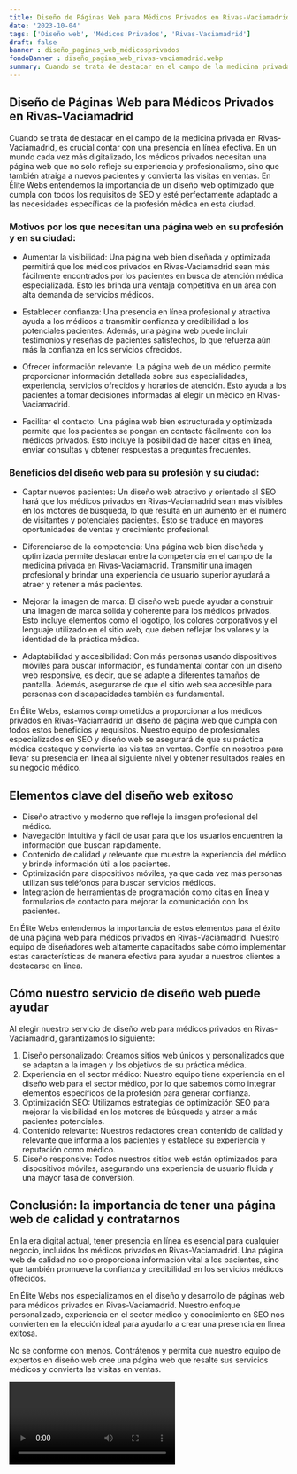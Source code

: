 ```yaml
---
title: Diseño de Páginas Web para Médicos Privados en Rivas-Vaciamadrid
date: '2023-10-04'
tags: ['Diseño web', 'Médicos Privados', 'Rivas-Vaciamadrid']
draft: false
banner : diseño_paginas_web_médicosprivados
fondoBanner : diseño_pagina_web_rivas-vaciamadrid.webp
summary: Cuando se trata de destacar en el campo de la medicina privada en RivasVaciamadrid, es crucial contar con una presencia en línea efectiva. En un mundo cada vez más digitalizado, los médicos privados necesitan una página web que no solo refleje su experiencia y profesionalismo, sino que también atraiga a nuevos pacientes y convierta las visitas en ventas. En Élite Webs entendemos la importancia de un diseño web optimizado que cumpla con todos los requisitos de SEO y esté perfectamente adaptado a las necesidades específicas de la profesión médica en esta ciudad.
---
```


## Diseño de Páginas Web para Médicos Privados en Rivas-Vaciamadrid

Cuando se trata de destacar en el campo de la medicina privada en Rivas-Vaciamadrid, es crucial contar con una presencia en línea efectiva. En un mundo cada vez más digitalizado, los médicos privados necesitan una página web que no solo refleje su experiencia y profesionalismo, sino que también atraiga a nuevos pacientes y convierta las visitas en ventas. En Élite Webs entendemos la importancia de un diseño web optimizado que cumpla con todos los requisitos de SEO y esté perfectamente adaptado a las necesidades específicas de la profesión médica en esta ciudad.

### Motivos por los que necesitan una página web en su profesión y en su ciudad:

- Aumentar la visibilidad: Una página web bien diseñada y optimizada permitirá que los médicos privados en Rivas-Vaciamadrid sean más fácilmente encontrados por los pacientes en busca de atención médica especializada. Esto les brinda una ventaja competitiva en un área con alta demanda de servicios médicos.

- Establecer confianza: Una presencia en línea profesional y atractiva ayuda a los médicos a transmitir confianza y credibilidad a los potenciales pacientes. Además, una página web puede incluir testimonios y reseñas de pacientes satisfechos, lo que refuerza aún más la confianza en los servicios ofrecidos.

- Ofrecer información relevante: La página web de un médico permite proporcionar información detallada sobre sus especialidades, experiencia, servicios ofrecidos y horarios de atención. Esto ayuda a los pacientes a tomar decisiones informadas al elegir un médico en Rivas-Vaciamadrid.

- Facilitar el contacto: Una página web bien estructurada y optimizada permite que los pacientes se pongan en contacto fácilmente con los médicos privados. Esto incluye la posibilidad de hacer citas en línea, enviar consultas y obtener respuestas a preguntas frecuentes.

### Beneficios del diseño web para su profesión y su ciudad:

- Captar nuevos pacientes: Un diseño web atractivo y orientado al SEO hará que los médicos privados en Rivas-Vaciamadrid sean más visibles en los motores de búsqueda, lo que resulta en un aumento en el número de visitantes y potenciales pacientes. Esto se traduce en mayores oportunidades de ventas y crecimiento profesional.

- Diferenciarse de la competencia: Una página web bien diseñada y optimizada permite destacar entre la competencia en el campo de la medicina privada en Rivas-Vaciamadrid. Transmitir una imagen profesional y brindar una experiencia de usuario superior ayudará a atraer y retener a más pacientes.

- Mejorar la imagen de marca: El diseño web puede ayudar a construir una imagen de marca sólida y coherente para los médicos privados. Esto incluye elementos como el logotipo, los colores corporativos y el lenguaje utilizado en el sitio web, que deben reflejar los valores y la identidad de la práctica médica.

- Adaptabilidad y accesibilidad: Con más personas usando dispositivos móviles para buscar información, es fundamental contar con un diseño web responsive, es decir, que se adapte a diferentes tamaños de pantalla. Además, asegurarse de que el sitio web sea accesible para personas con discapacidades también es fundamental.

En Élite Webs, estamos comprometidos a proporcionar a los médicos privados en Rivas-Vaciamadrid un diseño de página web que cumpla con todos estos beneficios y requisitos. Nuestro equipo de profesionales especializados en SEO y diseño web se asegurará de que su práctica médica destaque y convierta las visitas en ventas. Confíe en nosotros para llevar su presencia en línea al siguiente nivel y obtener resultados reales en su negocio médico.

<GifSeo />

<Cta />

## Elementos clave del diseño web exitoso

- Diseño atractivo y moderno que refleje la imagen profesional del médico.
- Navegación intuitiva y fácil de usar para que los usuarios encuentren la información que buscan rápidamente.
- Contenido de calidad y relevante que muestre la experiencia del médico y brinde información útil a los pacientes.
- Optimización para dispositivos móviles, ya que cada vez más personas utilizan sus teléfonos para buscar servicios médicos.
- Integración de herramientas de programación como citas en línea y formularios de contacto para mejorar la comunicación con los pacientes.

En Élite Webs entendemos la importancia de estos elementos para el éxito de una página web para médicos privados en Rivas-Vaciamadrid. Nuestro equipo de diseñadores web altamente capacitados sabe cómo implementar estas características de manera efectiva para ayudar a nuestros clientes a destacarse en línea.

## Cómo nuestro servicio de diseño web puede ayudar

Al elegir nuestro servicio de diseño web para médicos privados en Rivas-Vaciamadrid, garantizamos lo siguiente:

1. Diseño personalizado: Creamos sitios web únicos y personalizados que se adaptan a la imagen y los objetivos de su práctica médica.
2. Experiencia en el sector médico: Nuestro equipo tiene experiencia en el diseño web para el sector médico, por lo que sabemos cómo integrar elementos específicos de la profesión para generar confianza.
3. Optimización SEO: Utilizamos estrategias de optimización SEO para mejorar la visibilidad en los motores de búsqueda y atraer a más pacientes potenciales.
4. Contenido relevante: Nuestros redactores crean contenido de calidad y relevante que informa a los pacientes y establece su experiencia y reputación como médico.
5. Diseño responsive: Todos nuestros sitios web están optimizados para dispositivos móviles, asegurando una experiencia de usuario fluida y una mayor tasa de conversión.

## Conclusión: la importancia de tener una página web de calidad y contratarnos

En la era digital actual, tener presencia en línea es esencial para cualquier negocio, incluidos los médicos privados en Rivas-Vaciamadrid. Una página web de calidad no solo proporciona información vital a los pacientes, sino que también promueve la confianza y credibilidad en los servicios médicos ofrecidos.

En Élite Webs nos especializamos en el diseño y desarrollo de páginas web para médicos privados en Rivas-Vaciamadrid. Nuestro enfoque personalizado, experiencia en el sector médico y conocimiento en SEO nos convierten en la elección ideal para ayudarlo a crear una presencia en línea exitosa.

No se conforme con menos. Contrátenos y permita que nuestro equipo de expertos en diseño web cree una página web que resalte sus servicios médicos y convierta las visitas en ventas.

<Video />

<CtaBot job='Médicos Privados' city='Rivas-Vaciamadrid'/>

<Gmaps query='Rivas-Vaciamadrid+españa+maps' />